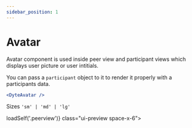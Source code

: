 ```yaml
---
sidebar_position: 1
---
```


# Avatar

Avatar component is used inside peer view and participant views which displays user picture or user intitials.

You can pass a `participant` object to it to render it properly with a participants data.

```jsx
<DyteAvatar />
```


Sizes `'sm' | 'md' | 'lg'`

<div ref={() => loadSelf('.peerview')} class="ui-preview space-x-6">
    <dyte-avatar class="peerview" size="sm" />
    <dyte-avatar class="peerview" size="md" />
    <dyte-avatar class="peerview" size="lg" />
</div>
